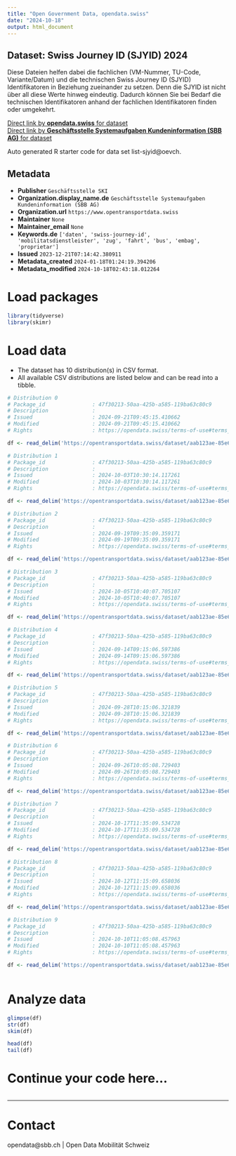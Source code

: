 ```yaml
---
title: "Open Government Data, opendata.swiss"
date: "2024-10-18"
output: html_document
---
```


## Dataset: Swiss Journey ID (SJYID) 2024

Diese Dateien helfen dabei die fachlichen (VM-Nummer, TU-Code, Variante/Datum) und die technischen Swiss Journey ID (SJYID) Identifikatoren in Beziehung zueinander zu setzen. Denn die SJYID ist nicht über all diese Werte hinweg eindeutig. Dadurch können Sie bei Bedarf die technischen Identifikatoren anhand der fachlichen Identifikatoren finden oder umgekehrt.

[Direct link by **opendata.swiss** for dataset](https://opendata.swiss/de/dataset/liste-sjyid)<br>
[Direct link by **Geschäftsstelle Systemaufgaben Kundeninformation (SBB AG)** for dataset](https://opentransportdata.swiss/dataset/list-sjyid)

Auto generated R starter code for data set list-sjyid@oevch.

## Metadata

- **Publisher** `Geschäftsstelle SKI`
- **Organization.display_name.de** `Geschäftsstelle Systemaufgaben Kundeninformation (SBB AG)`
- **Organization.url** `https://www.opentransportdata.swiss`
- **Maintainer** `None`
- **Maintainer_email** `None`
- **Keywords.de** `['daten', 'swiss-journey-id', 'mobilitatsdienstleister', 'zug', 'fahrt', 'bus', 'embag', 'proprietar']`
- **Issued** `2023-12-21T07:14:42.380911`
- **Metadata_created** `2024-01-18T01:24:19.394206`
- **Metadata_modified** `2024-10-18T02:43:18.012264`


# Load packages

```r

library(tidyverse)
library(skimr)

```

# Load data

-   The dataset has 10 distribution(s) in CSV format.
-   All available CSV distributions are listed below and can be read into a tibble.

```r

# Distribution 0
# Package_id               : 47f30213-50aa-425b-a585-119ba63c80c9
# Description              : 
# Issued                   : 2024-09-21T09:45:15.410662
# Modified                 : 2024-09-21T09:45:15.410662
# Rights                   : https://opendata.swiss/terms-of-use#terms_by

df <- read_delim('https://opentransportdata.swiss/dataset/aab123ae-85e6-4b14-8bdf-cdd9d0755329/resource/fb237daf-a175-4d7a-8103-14237cab47c1/download/listing-sjyid-fp-2024-202409202200.csv')

# Distribution 1
# Package_id               : 47f30213-50aa-425b-a585-119ba63c80c9
# Description              : 
# Issued                   : 2024-10-03T10:30:14.117261
# Modified                 : 2024-10-03T10:30:14.117261
# Rights                   : https://opendata.swiss/terms-of-use#terms_by

df <- read_delim('https://opentransportdata.swiss/dataset/aab123ae-85e6-4b14-8bdf-cdd9d0755329/resource/f9d949ce-7359-44f4-8278-b1e69cc3949f/download/listing-sjyid-fp-2024-202410022204.csv')

# Distribution 2
# Package_id               : 47f30213-50aa-425b-a585-119ba63c80c9
# Description              : 
# Issued                   : 2024-09-19T09:35:09.359171
# Modified                 : 2024-09-19T09:35:09.359171
# Rights                   : https://opendata.swiss/terms-of-use#terms_by

df <- read_delim('https://opentransportdata.swiss/dataset/aab123ae-85e6-4b14-8bdf-cdd9d0755329/resource/0e96e626-2d36-4725-86c0-bb9ac0bf16e2/download/listing-sjyid-fp-2024-202409182200.csv')

# Distribution 3
# Package_id               : 47f30213-50aa-425b-a585-119ba63c80c9
# Description              : 
# Issued                   : 2024-10-05T10:40:07.705107
# Modified                 : 2024-10-05T10:40:07.705107
# Rights                   : https://opendata.swiss/terms-of-use#terms_by

df <- read_delim('https://opentransportdata.swiss/dataset/aab123ae-85e6-4b14-8bdf-cdd9d0755329/resource/ec84d41c-6d0c-4929-aa07-94fb0678a611/download/listing-sjyid-fp-2024-202410042200.csv')

# Distribution 4
# Package_id               : 47f30213-50aa-425b-a585-119ba63c80c9
# Description              : 
# Issued                   : 2024-09-14T09:15:06.597386
# Modified                 : 2024-09-14T09:15:06.597386
# Rights                   : https://opendata.swiss/terms-of-use#terms_by

df <- read_delim('https://opentransportdata.swiss/dataset/aab123ae-85e6-4b14-8bdf-cdd9d0755329/resource/b0d17096-9a63-4424-abfb-a8b1d7c187eb/download/listing-sjyid-fp-2024-202409132200.csv')

# Distribution 5
# Package_id               : 47f30213-50aa-425b-a585-119ba63c80c9
# Description              : 
# Issued                   : 2024-09-28T10:15:06.321839
# Modified                 : 2024-09-28T10:15:06.321839
# Rights                   : https://opendata.swiss/terms-of-use#terms_by

df <- read_delim('https://opentransportdata.swiss/dataset/aab123ae-85e6-4b14-8bdf-cdd9d0755329/resource/4486d011-af53-4f8b-a55e-7bbf1a82a9b8/download/listing-sjyid-fp-2024-202409272200.csv')

# Distribution 6
# Package_id               : 47f30213-50aa-425b-a585-119ba63c80c9
# Description              : 
# Issued                   : 2024-09-26T10:05:08.729403
# Modified                 : 2024-09-26T10:05:08.729403
# Rights                   : https://opendata.swiss/terms-of-use#terms_by

df <- read_delim('https://opentransportdata.swiss/dataset/aab123ae-85e6-4b14-8bdf-cdd9d0755329/resource/27005ec2-1dd7-4592-9c35-983f8767eb10/download/listing-sjyid-fp-2024-202409252200.csv')

# Distribution 7
# Package_id               : 47f30213-50aa-425b-a585-119ba63c80c9
# Description              : 
# Issued                   : 2024-10-17T11:35:09.534728
# Modified                 : 2024-10-17T11:35:09.534728
# Rights                   : https://opendata.swiss/terms-of-use#terms_by

df <- read_delim('https://opentransportdata.swiss/dataset/aab123ae-85e6-4b14-8bdf-cdd9d0755329/resource/5512ace0-a723-40ac-99cf-49a266f48702/download/listing-sjyid-fp-2024-202410162200.csv')

# Distribution 8
# Package_id               : 47f30213-50aa-425b-a585-119ba63c80c9
# Description              : 
# Issued                   : 2024-10-12T11:15:09.658036
# Modified                 : 2024-10-12T11:15:09.658036
# Rights                   : https://opendata.swiss/terms-of-use#terms_by

df <- read_delim('https://opentransportdata.swiss/dataset/aab123ae-85e6-4b14-8bdf-cdd9d0755329/resource/9452f226-7035-436d-a414-45a4b3e3d3e1/download/listing-sjyid-fp-2024-202410112200.csv')

# Distribution 9
# Package_id               : 47f30213-50aa-425b-a585-119ba63c80c9
# Description              : 
# Issued                   : 2024-10-10T11:05:08.457963
# Modified                 : 2024-10-10T11:05:08.457963
# Rights                   : https://opendata.swiss/terms-of-use#terms_by

df <- read_delim('https://opentransportdata.swiss/dataset/aab123ae-85e6-4b14-8bdf-cdd9d0755329/resource/988f63de-8f42-4b10-a381-6067a1d23251/download/listing-sjyid-fp-2024-202410092201.csv')



```

# Analyze data

```r

glimpse(df)
str(df)
skim(df)

head(df)
tail(df)

```

# Continue your code here...

```r

```

------------------------------------------------------------------------

# Contact

opendata@sbb.ch | Open Data Mobilität Schweiz
